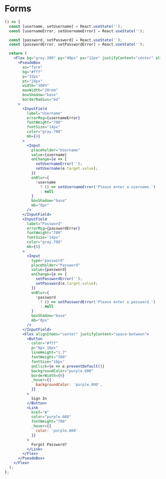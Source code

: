 <Meta title="Examples|Forms" />

# Forms

```jsx
() => {
  const [username, setUsername] = React.useState('');
  const [usernameError, setUsernameError] = React.useState('');

  const [password, setPassword] = React.useState('');
  const [passwordError, setPasswordError] = React.useState('');

  return (
    <Flex bg="gray.200" py="40px" px="12px" justifyContent="center" alignItems="center">
      <PseudoBox
        as="form"
        bg="#fff"
        p="32px"
        pt="24px"
        width="100%"
        maxWidth="20rem"
        boxShadow="base"
        borderRadius="md"
      >
        <InputField
          label="Username"
          errorMsg={usernameError}
          fontWeight="700"
          fontSize="14px"
          color="gray.700"
          mb={4}
        >
          <Input
            placeholder="Username"
            value={username}
            onChange={e => {
              setUsernameError('');
              setUsername(e.target.value);
            }}
            onBlur={
              !username
                ? () => setUsernameError('Please enter a username.')
                : null
            }
            boxShadow="base"
            mb="8px"
          />
        </InputField>
        <InputField
          label="Password"
          errorMsg={passwordError}
          fontWeight="700"
          fontSize="14px"
          color="gray.700"
          mb={6}
        >
          <Input
            type="password"
            placeholder="Password"
            value={password}
            onChange={e => {
              setPasswordError('');
              setPassword(e.target.value);
            }}
            onBlur={
              !password
                ? () => setPasswordError('Please enter a password.')
                : null
            }
            boxShadow="base"
            mb="8px"
          />
        </InputField>
        <Flex alignItems="center" justifyContent="space-between">
          <Button
            color="#fff"
            p="8px 16px"
            lineHeight="1.7"
            fontWeight="700"
            fontSize="16px"
            onClick={e => e.preventDefault()}
            backgroundColor="purple.600"
            borderWidth={0}
            _hover={{
              backgroundColor: 'purple.800',
            }}
          >
            Sign In
          </Button>
          <Link
            href="#"
            color="purple.600"
            fontWeight="700"
            _hover={{
              color: 'purple.800'
            }}
          >
            Forgot Password?
          </Link>
        </Flex>
      </PseudoBox>
    </Flex>
  );
};
```
